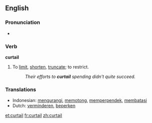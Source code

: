 ==English==
===Pronunciation===
*{{audio|en-us-curtail.ogg|Audio (US)}}

===Verb===
'''curtail'''
#To [[limit]], [[shorten]], [[truncate]]; to restrict.
#:''Their efforts to '''curtail''' spending didn't quite succeed.''

=== Translations ===
*Indonesian: [[kurang|mengurangi]], [[potong|memotong]], [[pendek|memperpendek]], [[batas|membatasi]]
*Dutch: [[verminderen]], [[beperken]]

[[et:curtail]]
[[fr:curtail]]
[[zh:curtail]]